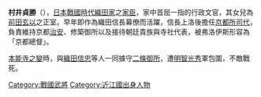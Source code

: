 {{japanese|japanese=村井 貞勝|kana=むらい さだかつ|romaji=Murai Sadakatsu}}

'''村井貞勝'''（{{Bd|1528年||1582年}}），[[日本|日本]][[战国时代_(日本)|戰國時代]][[織田家|織田家]]之[[家臣|家臣]]，家中首屈一指的行政文官，其女兒為[[前田玄以|前田玄以]]之正室。早年即作為織田信長幕僚而活躍，信長上洛後擔任[[京都所司代|京都所司代]]，負責維持京都[[治安|治安]]、修築御所以及接待朝廷貴族與寺社代表，被弗洛伊斯形容為「京都總督」。

[[本能寺之變|本能寺之變]]時，與[[織田信忠|織田信忠]]等人一同據守[[二條御所|二條御所]]，遭[[明智光秀|明智光秀]]軍包圍，不敵戰死。

{{DEFAULTSORT:Murai Sadakatsu}}
[[Category:戰國武將|Category:戰國武將]]
[[Category:近江國出身人物|Category:近江國出身人物]]


{{Samurai-stub}}